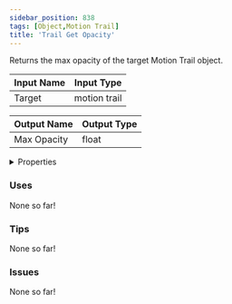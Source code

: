 ```yaml
---
sidebar_position: 838
tags: [Object,Motion Trail]
title: 'Trail Get Opacity'
---
```


Returns the max opacity of the target Motion Trail object.






<EsbSvg />

| Input Name | Input Type |
|-----------|-----------|
| Target | motion trail |

| Output Name | Output Type |
|-----------|-----------|
| Max Opacity | float |


<details>
  <summary>Properties</summary>
  <div>
    <div>
    <table>
      <thead>
        <tr>
          <th>Is beta required?</th>
          <th>❌</th>
        </tr>
        <tr>
          <th>Is this chip a trolling risk?</th>
          <th>❌</th>
        </tr>
        <tr>
          <th>Is this chip a role assignment risk?</th>
          <th>❌</th>
        </tr>
        <tr>
          <th>Chip UUID</th>
          <th>6dcc7a44-0163-4058-97a9-1ef7f482a3d5</th>
        </tr>
      </thead>
    </table>
    </div>
  </div>
</details>

### Uses

None so far!

### Tips

None so far!

### Issues

None so far!